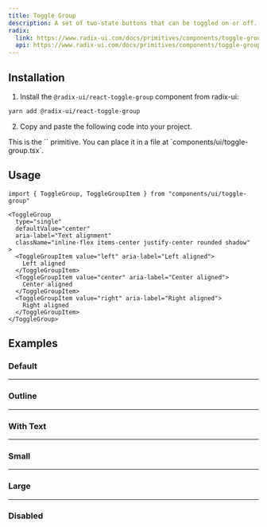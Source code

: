 ```yaml
---
title: Toggle Group
description: A set of two-state buttons that can be toggled on or off.
radix:
  link: https://www.radix-ui.com/docs/primitives/components/toggle-group
  api: https://www.radix-ui.com/docs/primitives/components/toggle-group#api-reference
---
```


<ComponentExample src="/components/examples/toggle-group/demo.tsx">
  <ToggleGroupDemo />
</ComponentExample>

## Installation

1. Install the `@radix-ui/react-toggle-group` component from radix-ui:

```bash
yarn add @radix-ui/react-toggle-group
```

2. Copy and paste the following code into your project.

<ComponentSource src="/components/ui/toggle-group.tsx" />

<Callout>
  This is the `<ToggleGroup />` primitive. You can place it in a file at
  `components/ui/toggle-group.tsx`.
</Callout>

## Usage

```tsx
import { ToggleGroup, ToggleGroupItem } from "components/ui/toggle-group"
```

```tsx
<ToggleGroup
  type="single"
  defaultValue="center"
  aria-label="Text alignment"
  className="inline-flex items-center justify-center rounded shadow"
>
  <ToggleGroupItem value="left" aria-label="Left aligned">
    Left aligned
  </ToggleGroupItem>
  <ToggleGroupItem value="center" aria-label="Center aligned">
    Center aligned
  </ToggleGroupItem>
  <ToggleGroupItem value="right" aria-label="Right aligned">
    Right aligned
  </ToggleGroupItem>
</ToggleGroup>
```

## Examples

### Default

<ComponentExample src="/components/examples/toggle-group/demo.tsx">
  <ToggleGroupDemo />
</ComponentExample>

---

### Outline

<ComponentExample src="/components/examples/toggle-group/outline.tsx">
  <ToggleGroupOutline />
</ComponentExample>

---

### With Text

<ComponentExample src="/components/examples/toggle-group/with-text.tsx">
  <ToggleGroupWithText />
</ComponentExample>

---

### Small

<ComponentExample src="/components/examples/toggle-group/sm.tsx">
  <ToggleGroupSm />
</ComponentExample>

---

### Large

<ComponentExample src="/components/examples/toggle-group/lg.tsx">
  <ToggleGroupLg />
</ComponentExample>

---

### Disabled

<ComponentExample src="/components/examples/toggle-group/disabled.tsx">
  <ToggleGroupDisabled />
</ComponentExample>
